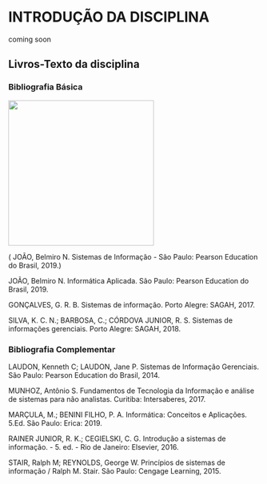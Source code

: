 # INTRODUÇÃO DA DISCIPLINA {.unnumbered}

coming soon

## Livros-Texto da disciplina

### Bibliografia Básica

![](images/livros/livro-SistemasDeInformação-BelmiroNascimentoJoao-2ed-person.jpg){width="291"}

( JOÃO, Belmiro N. Sistemas de Informação - São Paulo: Pearson Education do Brasil, 2019.)

JOÃO, Belmiro N. Informática Aplicada. São Paulo: Pearson Education do Brasil, 2019.

GONÇALVES, G. R. B. Sistemas de informação. Porto Alegre: SAGAH, 2017.

SILVA, K. C. N.; BARBOSA, C.; CÓRDOVA JUNIOR, R. S. Sistemas de informações gerenciais. Porto Alegre: SAGAH, 2018.

### Bibliografia Complementar

LAUDON, Kenneth C; LAUDON, Jane P. Sistemas de Informação Gerenciais. São Paulo: Pearson Education do Brasil, 2014.

MUNHOZ, Antônio S. Fundamentos de Tecnologia da Informação e análise de sistemas para não analistas. Curitiba: Intersaberes, 2017.

MARÇULA, M.; BENINI FILHO, P. A. Informática: Conceitos e Aplicações. 5.Ed. São Paulo: Erica: 2019.

RAINER JUNIOR, R. K.; CEGIELSKI, C. G. Introdução a sistemas de informação. - 5. ed. - Rio de Janeiro: Elsevier, 2016.

STAIR, Ralph M; REYNOLDS, George W. Princípios de sistemas de informação / Ralph M. Stair. São Paulo: Cengage Learning, 2015.
